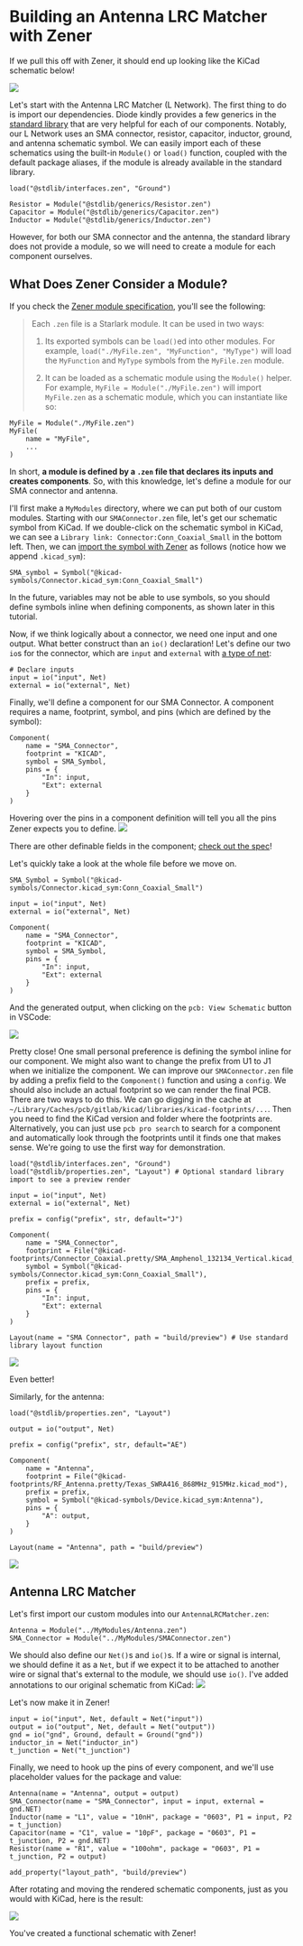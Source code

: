 # Building an Antenna LRC Matcher with Zener

If we pull this off with Zener, it should end up looking like the KiCad schematic below!

![](../images/KiCAD_Antenna_CRC_Matcher.png)

Let's start with the Antenna LRC Matcher (L Network). The first thing to do is import our dependencies. Diode kindly provides a few generics in the [standard library](https://github.com/diodeinc/stdlib/tree/main/generics) that are very helpful for each of our components. Notably, our L Network uses an SMA connector, resistor, capacitor, inductor, ground, and antenna schematic symbol. We can easily import each of these schematics using the built-in `Module()` or `load()` function, coupled with the default package aliases, if the module is already available in the standard library.

```starlark
load("@stdlib/interfaces.zen", "Ground")

Resistor = Module("@stdlib/generics/Resistor.zen")
Capacitor = Module("@stdlib/generics/Capacitor.zen")
Inductor = Module("@stdlib/generics/Inductor.zen")
```

However, for both our SMA connector and the antenna, the standard library does not provide a module, so we will need to create a module for each component ourselves.

## What Does Zener Consider a Module?
If you check the [Zener module specification](https://docs.pcb.new/pages/spec#files-as-modules), you'll see the following:

>Each `.zen` file is a Starlark module. It can be used in two ways:
>
> 1. Its exported symbols can be `load()`ed into other modules. For example, `load("./MyFile.zen", "MyFunction", "MyType")` will load the `MyFunction` and `MyType` symbols from the `MyFile.zen` module.
> 
> 2. It can be loaded as a schematic module using the `Module()` helper. For example, `MyFile = Module("./MyFile.zen")` will import `MyFile.zen` as a schematic module, which you can instantiate like so:
> 
```starlark
MyFile = Module("./MyFile.zen")
MyFile(
    name = "MyFile",
    ...
)
```

In short, **a module is defined by a `.zen` file that declares its inputs and creates components**. So, with this knowledge, let's define a module for our SMA connector and antenna.

I'll first make a `MyModules` directory, where we can put both of our custom modules. Starting with our `SMAConnector.zen` file, let's get our schematic symbol from KiCad. If we double-click on the schematic symbol in KiCad, we can see a `Library link: Connector:Conn_Coaxial_Small` in the bottom left. Then, we can [import the symbol with Zener](https://docs.pcb.new/pages/spec#symbol) as follows (notice how we append `.kicad_sym`):

```starlark
SMA_symbol = Symbol("@kicad-symbols/Connector.kicad_sym:Conn_Coaxial_Small")
```
<Warning> In the future, variables may not be able to use symbols, so you should define symbols inline when defining components, as shown later in this tutorial. </Warning>

Now, if we think logically about a connector, we need one input and one output. What better construct than an `io()` declaration! Let's define our two `io`s for the connector, which are `input` and `external` with [a type of net](https://docs.pcb.new/pages/spec#net):

```starlark
# Declare inputs
input = io("input", Net)
external = io("external", Net)
```

Finally, we'll define a component for our SMA Connector. A component requires a name, footprint, symbol, and pins (which are defined by the symbol):

```starlark
Component(
    name = "SMA_Connector",
    footprint = "KICAD",
    symbol = SMA_Symbol,
    pins = {
        "In": input,
        "Ext": external
    }
)
```
<Tip> Hovering over the pins in a component definition will tell you all the pins Zener expects you to define.
![](../images/Pin_Hints.gif) </Tip>

<Info> There are other definable fields in the component; [check out the spec](https://docs.pcb.new/pages/spec#component)! </Info>

Let's quickly take a look at the whole file before we move on.

```starlark
SMA_Symbol = Symbol("@kicad-symbols/Connector.kicad_sym:Conn_Coaxial_Small")

input = io("input", Net)
external = io("external", Net)

Component(
    name = "SMA_Connector",
    footprint = "KICAD",
    symbol = SMA_Symbol,
    pins = {
        "In": input,
        "Ext": external
    }
)
```
And the generated output, when clicking on the `pcb: View Schematic` button in VSCode:

![](../images/First_Pass.png)

Pretty close! One small personal preference is defining the symbol inline for our component. We might also want to change the prefix from U1 to J1 when we initialize the component. We can improve our `SMAConnector.zen` file by adding a prefix field to the `Component()` function and using a `config`. We should also include an actual footprint so we can render the final PCB. There are two ways to do this. We can go digging in the cache at `~/Library/Caches/pcb/gitlab/kicad/libraries/kicad-footprints/...`. Then you need to find the KiCad version and folder where the footprints are. Alternatively, you can just use `pcb pro search` to search for a component and automatically look through the footprints until it finds one that makes sense. We're going to use the first way for demonstration.

```starlark
load("@stdlib/interfaces.zen", "Ground")
load("@stdlib/properties.zen", "Layout") # Optional standard library import to see a preview render

input = io("input", Net)
external = io("external", Net)

prefix = config("prefix", str, default="J")

Component(
    name = "SMA_Connector",
    footprint = File("@kicad-footprints/Connector_Coaxial.pretty/SMA_Amphenol_132134_Vertical.kicad_mod"),
    symbol = Symbol("@kicad-symbols/Connector.kicad_sym:Conn_Coaxial_Small"),
    prefix = prefix,
    pins = {
        "In": input,
        "Ext": external
    }
)

Layout(name = "SMA Connector", path = "build/preview") # Use standard library layout function
```

![](../images/Second_Pass.png)

Even better!

Similarly, for the antenna:

```starlark
load("@stdlib/properties.zen", "Layout")

output = io("output", Net)

prefix = config("prefix", str, default="AE")

Component(
    name = "Antenna",
    footprint = File("@kicad-footprints/RF_Antenna.pretty/Texas_SWRA416_868MHz_915MHz.kicad_mod"),
    prefix = prefix,
    symbol = Symbol("@kicad-symbols/Device.kicad_sym:Antenna"),
    pins = {
        "A": output,
    }
)

Layout(name = "Antenna", path = "build/preview")
```

![](../images/antenna.png)

## Antenna LRC Matcher
Let's first import our custom modules into our `AntennaLRCMatcher.zen`:

```starlark
Antenna = Module("../MyModules/Antenna.zen")
SMA_Connector = Module("../MyModules/SMAConnector.zen")
```

We should also define our `Net()`s and `io()`s. If a wire or signal is internal, we should define it as a `Net`, but if we expect it to be attached to another wire or signal that's external to the module, we should use `io()`. I've added annotations to our original schematic from KiCad:
![](../images/Named_Nets.png)

Let's now make it in Zener!

```starlark
input = io("input", Net, default = Net("input"))
output = io("output", Net, default = Net("output"))
gnd = io("gnd", Ground, default = Ground("gnd"))
inductor_in = Net("inductor_in")
t_junction = Net("t_junction")
```

Finally, we need to hook up the pins of every component, and we'll use placeholder values for the package and value:

```starlark
Antenna(name = "Antenna", output = output)
SMA_Connector(name = "SMA_Connector", input = input, external = gnd.NET)
Inductor(name = "L1", value = "10nH", package = "0603", P1 = input, P2 = t_junction)
Capacitor(name = "C1", value = "10pF", package = "0603", P1 = t_junction, P2 = gnd.NET)
Resistor(name = "R1", value = "100ohm", package = "0603", P1 = t_junction, P2 = output)

add_property("layout_path", "build/preview")
```

After rotating and moving the rendered schematic components, just as you would with KiCad, here is the result:

![](../images/Zener_ACRCM.png)

You've created a functional schematic with Zener!
